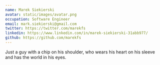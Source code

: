 ```yaml
---
name: Marek Siekierski
avatar: static/images/avatar.png
occupation: Software Engineer
email: mark.siekierski@gmail.com
twitter: https://twitter.com/marekfs
linkedin: https://www.linkedin.com/in/marek-siekierski-31abb977/
github: https://github.com/marekfs
---
```


Just a guy with a chip on his shoulder, who wears his heart on his sleeve and has the world in his eyes.
